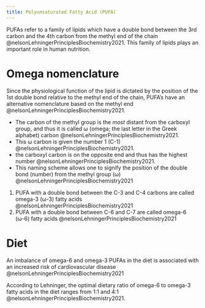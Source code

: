 ```yaml
---
title: Polyunsaturated Fatty Acid (PUFA)
---
```



PUFAs refer to a family of lipids which have a double bond between the 3rd carbon and the 4th carbon from the methyl end of the chain @nelsonLehningerPrinciplesBiochemistry2021.
This family of lipids plays an important role in human nutrition.


# Omega nomenclature

Since the physiological function of the lipid is dictated by the position of the 1st double bond relative to the methyl end of the chain, PUFA's have an alternative nomenclature based on the methyl end @nelsonLehningerPrinciplesBiochemistry2021.

- The carbon of the methyl group is the *most* distant from the carboxyl group, and thus it is called &omega; (omega; the last letter in the Greek  alphabet) carbon @nelsonLehningerPrinciplesBiochemistry2021.
- This &omega; carbon is given the number 1 (C-1) @nelsonLehningerPrinciplesBiochemistry2021.
- the carboxyl carbon is on the opposite end and thus has the highest number @nelsonLehningerPrinciplesBiochemistry2021.
- This naming scheme allows one to signify the position of the double bond (number) from the methyl group (&omega;) @nelsonLehningerPrinciplesBiochemistry2021

::: {.callout title="Example"}

1. PUFA with a double bond between the C-3 and C-4 carbons are called omega-3 (&omega;-3) fatty acids @nelsonLehningerPrinciplesBiochemistry2021
1. PUFA with a double bond between C-6 and C-7 are called omega-6 (&omega;-6) fatty acids @nelsonLehningerPrinciplesBiochemistry2021


:::


# Diet

An imbalance of omega-6 and omega-3 PUFAs in  the diet is associated with an increased risk of cardiovascular disease @nelsonLehningerPrinciplesBiochemistry2021

According to Lehninger, the optimal dietary ratio of omega-6 to omega-3 fatty acids in the diet ranges from 1:1 and 4:1 @nelsonLehningerPrinciplesBiochemistry2021.

